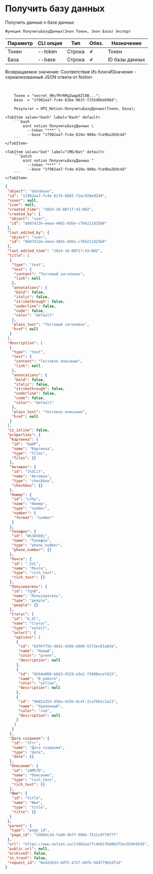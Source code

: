 ﻿---
sidebar_position: 2
description: Получить базу данных и другие функции для работы с Notion в Открытом пакете интеграций - бесплатной open-source библиотеке интеграций для 1С:Предприятие 8, OneScript и CLI
keywords: [1C, 1С, 1С:Предприятие, 1С:Предприятие 8.3, API, Интеграция, Сервисы, Обмен, OneScript, CLI, Notion]
---


# Получить базу данных
 Получить данные о базе данных



`Функция ПолучитьБазуДанных(Знач Токен, Знач База) Экспорт`

  | Параметр | CLI опция | Тип | Обяз. | Назначение |
  |-|-|-|-|-|
  | Токен | --token | Строка | &#x2714; | Токен |
  | База | --base | Строка | &#x2714; | ID базы данных |

  
  Возвращаемое значение:   Соответствие Из КлючИЗначение - сериализованный JSON ответа от Notion

<br/>




```bsl title="Пример использования для 1С:Предприятие/OneScript"
    Токен = "secret_9RsfMrRMqZwqp0Zl0B...";
    База  = "1f982aa7-fc4e-81be-9637-f255d66e696d";

    Результат = OPI_Notion.ПолучитьБазуДанных(Токен, База);
```
    

 <Tabs>
  
    <TabItem value="bash" label="Bash" default>
        ```bash
            oint notion ПолучитьБазуДанных \
              --token "***" \
              --base "1f982aa7-fc4e-810a-980a-fce9ba2b9cdd"
        ```
    </TabItem>
  
    <TabItem value="bat" label="CMD/Bat" default>
        ```batch
            oint notion ПолучитьБазуДанных ^
              --token "***" ^
              --base "1f982aa7-fc4e-810a-980a-fce9ba2b9cdd"
        ```
    </TabItem>
</Tabs>


```json title="Результат"
{
 "object": "database",
 "id": "11982aa7-fc4e-817b-8882-f2ec929e9249",
 "cover": null,
 "icon": null,
 "created_time": "2024-10-08T17:43:00Z",
 "created_by": {
  "object": "user",
  "id": "8b07422e-eeea-40d1-8d5e-c784211825b0"
 },
 "last_edited_by": {
  "object": "user",
  "id": "8b07422e-eeea-40d1-8d5e-c784211825b0"
 },
 "last_edited_time": "2024-10-08T17:43:00Z",
 "title": [
  {
   "type": "text",
   "text": {
    "content": "Тестовый заголовок",
    "link": null
   },
   "annotations": {
    "bold": false,
    "italic": false,
    "strikethrough": false,
    "underline": false,
    "code": false,
    "color": "default"
   },
   "plain_text": "Тестовый заголовок",
   "href": null
  }
 ],
 "description": [
  {
   "type": "text",
   "text": {
    "content": "Тестовое описание",
    "link": null
   },
   "annotations": {
    "bold": false,
    "italic": false,
    "strikethrough": false,
    "underline": false,
    "code": false,
    "color": "default"
   },
   "plain_text": "Тестовое описание",
   "href": null
  }
 ],
 "is_inline": false,
 "properties": {
  "Картинка": {
   "id": "GwHP",
   "name": "Картинка",
   "type": "files",
   "files": {}
  },
  "Активен": {
   "id": "I%5Cit",
   "name": "Активен",
   "type": "checkbox",
   "checkbox": {}
  },
  "Номер": {
   "id": "LYhy",
   "name": "Номер",
   "type": "number",
   "number": {
    "format": "number"
   }
  },
  "Телефон": {
   "id": "N%3A%60j",
   "name": "Телефон",
   "type": "phone_number",
   "phone_number": {}
  },
  "Почта": {
   "id": "_GzL",
   "name": "Почта",
   "type": "rich_text",
   "rich_text": {}
  },
  "Пользователь": {
   "id": "fqnB",
   "name": "Пользователь",
   "type": "people",
   "people": {}
  },
  "Статус": {
   "id": "k_dl",
   "name": "Статус",
   "type": "select",
   "select": {
    "options": [
     {
      "id": "6d76ff5e-d6d1-4266-b808-5372ec81a8da",
      "name": "Новый",
      "color": "green",
      "description": null
     },
     {
      "id": "bb54e060-bb63-4529-a3e2-f3908ecefd15",
      "name": "В работе",
      "color": "yellow",
      "description": null
     },
     {
      "id": "9b82a353-458a-415b-9c4f-2caf681c3a13",
      "name": "Удаленный",
      "color": "red",
      "description": null
     }
    ]
   }
  },
  "Дата создания": {
   "id": "lFrr",
   "name": "Дата создания",
   "type": "date",
   "date": {}
  },
  "Описание": {
   "id": "zAM%7D",
   "name": "Описание",
   "type": "rich_text",
   "rich_text": {}
  },
  "Имя": {
   "id": "title",
   "name": "Имя",
   "type": "title",
   "title": {}
  }
 },
 "parent": {
  "type": "page_id",
  "page_id": "5dd94c34-fab0-4bff-986b-7511c0779f77"
 },
 "url": "https://www.notion.so/11982aa7fc4e817b8882f2ec929e9249",
 "public_url": null,
 "archived": false,
 "in_trash": false,
 "request_id": "0e42d5d3-ddf5-4727-b0fb-94d77962df3d"
}
```
